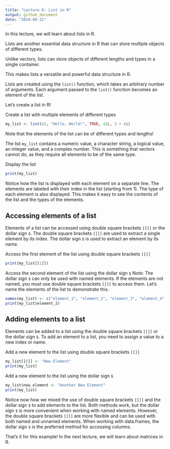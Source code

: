 ```yaml
---
title: "Lecture 6: List in R"
output: github_document
date: "2024-08-22"
---
```


In this lecture, we will learn about lists in R.

Lists are another essential data structure in R that can store multiple objects of different types.

Unlike vectors, lists can store objects of different lengths and types in a single container.

This makes lists a versatile and powerful data structure in R.

Lists are created using the `list()` function, which takes an arbitrary number of arguments.
Each argument passed to the `list()` function becomes an element of the list.

Let's create a list in R!

Create a list with multiple elements of different types
```r
my_list <- list(42, "Hello, World!", TRUE, 42L, 3 + 4i)
```

Note that the elements of the list can be of different types and lengths!

The list `my_list` contains a numeric value, a character string, a logical value, an integer value, and a complex number. This is something that vectors cannot do, as they require all elements to be of the same type.

Display the list
```r
print(my_list)
```

Notice how the list is displayed with each element on a separate line.
The elements are labeled with their index in the list (starting from 1).
The type of each element is also displayed.
This makes it easy to see the contents of the list and the types of the elements.

## Accessing elements of a list

Elements of a list can be accessed using double square brackets `[[]]` or the dollar sign `$`.
The double square brackets `[[]]` are used to extract a single element by its index.
The dollar sign `$` is used to extract an element by its name.

Access the first element of the list using double square brackets `[[]]`
```r
print(my_list[[1]])
```

Access the second element of the list using the dollar sign `$`
Note: The dollar sign `$` can only be used with named elements.
If the elements are not named, you must use double square brackets `[[]]` to access them.
Let's name the elements of the list to demonstrate this.
```r
names(my_list) <- c("element_1", "element_2", "element_3", "element_4", "element_5")
print(my_list$element_2)
```

## Adding elements to a list

Elements can be added to a list using the double square brackets `[[]]` or the dollar sign `$`.
To add an element to a list, you need to assign a value to a new index or name.

Add a new element to the list using double square brackets `[[]]`
```r
my_list[[6]] <- "New Element"
print(my_list)
```

Add a new element to the list using the dollar sign `$`
```r
my_list$new_element <- "Another New Element"
print(my_list)
```

Notice now how we mixed the use of double square brackets `[[]]` and the dollar sign `$` to add elements to the list.
Both methods work, but the dollar sign `$` is more convenient when working with named elements.
However, the double square brackets `[[]]` are more flexible and can be used with both named and unnamed elements.
When working with data.frames, the dollar sign `$` is the preferred method for accessing columns.

That's it for this example! In the next lecture, we will learn about matrices in R.
